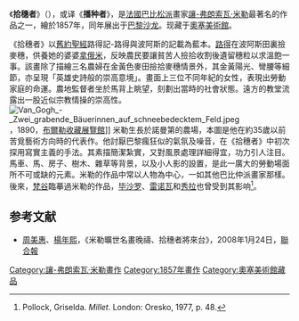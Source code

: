 {{Infobox Artwork
| image_file=Jean-François_Millet_-_Gleaners_-_Google_Art_Project_2.jpg
| painting_alignment=right
| image_size=350px
| title=
拾穗者| other_language_1=French
| other_title_1=Des glaneuses
| artist=[[讓-弗朗索瓦·米勒|讓-弗朗索瓦·米勒]]
| year=1857年
| type=布面油畫
| height_metric=83.8
| width_m=111.8
| height_imperial=33
| width_imperial=44
| metric_unit=cm
| imperial_unit=in
| city=[[巴黎|巴黎]]
| museum=[[奧塞美術館|奧塞美術館]]
|other_language_2=English|other_title_2=The Gleaners}}
《'''拾穗者'''》（{{lang-fr|''Des glaneuses''}}），或译《'''播种者'''》，是[[法國|法國]][[巴比松派|巴比松派]]畫家[[讓-弗朗索瓦·米勒|讓-弗朗索瓦·米勒]]最著名的作品之一，繪於1857年，同年展出于[[巴黎沙龙|巴黎沙龙]]。现藏于[[奧塞美術館|奧塞美術館]]。

《拾穗者》以[[舊約聖經|舊約聖經]]路得記-路得與波阿斯的記載為藍本。[[路得|路得]]在波阿斯田裏撿麥穗，供養她的婆婆[[拿俄米|拿俄米]]，反映農民要讓貧苦人撿拾收割後遺留穗粒以求溫飽一事。該畫除了描繪三名農婦在金黃色麥田撿拾麥穗情景外，其金黃陽光、彎腰等細節，亦呈現「英雄史詩般的崇高意境」。畫面上三位不同年紀的女性，表現出勞動家庭的命運。農地監督者坐於馬背上眺望，刻劃出當時的社會狀態。遠方的教堂流露出一股近似宗教情操的崇高性。
[[File:Van_Gogh_-_Zwei_grabende_Bäuerinnen_auf_schneebedecktem_Feld.jpeg|thumb]]，1890，[[布爾勒收藏展覽館|布爾勒收藏展覽館]]]]
米勒生長於諾曼第的農場，本圖是他在約35歲以前苦覓藝術方向時的代表作。他討厭巴黎瘋狂似的氣氛及噪音，在《拾穗者》中初次探用寫實主義的手法。其素描簡潔紮實，又對風景處理詳細得宜，功力引人注目。馬車、馬、房子、樹木、雜草等背景，以及小人影的設置，是此一廣大的勞動場面所不可或缺的元素。米勒的作品中常以人物為中心，一如其他巴比仲派畫家那樣。後來，[[梵谷|梵谷]]臨摹過米勒的作品，[[毕沙罗|毕沙罗]]、[[皮埃尔-奥古斯特·雷诺阿|雷诺瓦]]和[[秀拉|秀拉]]也曾受到其影响<ref>Pollock, Griselda. ''Millet''. London: Oresko, 1977, p. 48.</ref>。

==参考文献==
{{reflist}}
* [[周美惠|周美惠]]、[[楊年熙|楊年熙]]，《米勒曠世名畫晚禱、拾穗者將來台》，2008年1月24日，[[聯合報|聯合報]]

{{paint-stub}}
[[Category:讓-弗朗索瓦·米勒畫作|Category:讓-弗朗索瓦·米勒畫作]]
[[Category:1857年畫作|Category:1857年畫作]]
[[Category:奧塞美術館藏品|Category:奧塞美術館藏品]]